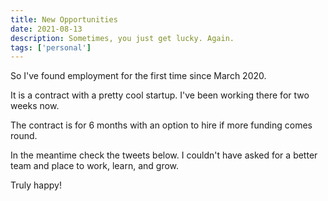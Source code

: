 ```yaml
---
title: New Opportunities
date: 2021-08-13
description: Sometimes, you just get lucky. Again.
tags: ['personal']
---
```



So I've found employment for the first time since March 2020.

It is a contract with a pretty cool startup. I've been working there for two weeks now. 

The contract is for 6 months with an option to hire if more funding comes round.

In the meantime check the tweets below. I couldn't have asked for a better team and place to work, learn, and grow.

Truly happy!